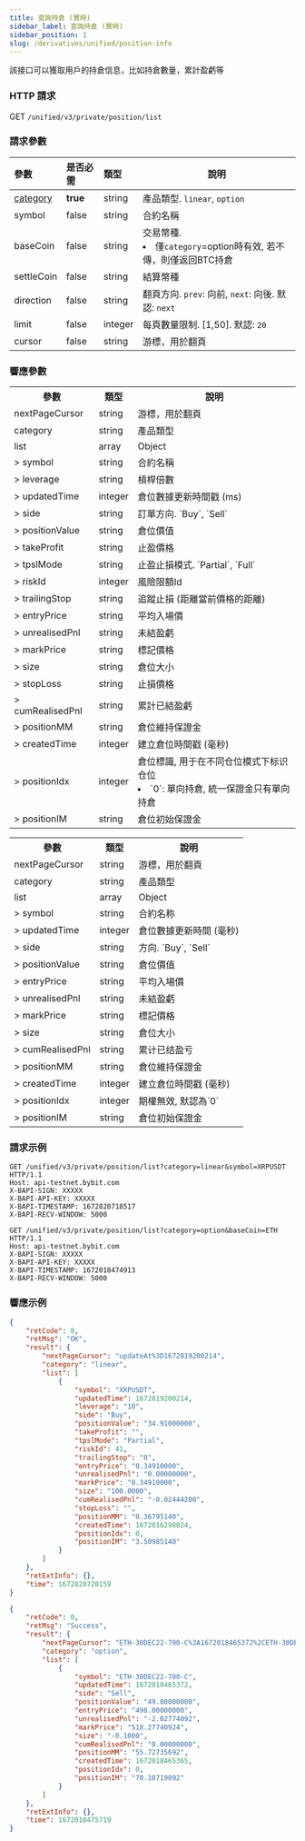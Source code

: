 ```yaml
---
title: 查詢持倉 (實時)
sidebar_label: 查詢持倉 (實時)
sidebar_position: 1
slug: /derivatives/unified/position-info
---
```


該接口可以獲取用戶的持倉信息，比如持倉數量，累計盈虧等


### HTTP 請求
GET `/unified/v3/private/position/list`

### 請求參數
| 參數 | 是否必需 | 類型 | 說明|
|:----- |:-------|:-----|------ |
|[category](../enum#category) |**true** |string |產品類型. `linear`, `option` |
|symbol |false |string |合約名稱 |
|baseCoin |false |string |交易幣種. <li>僅`category`=option時有效, 若不傳，則僅返回BTC持倉</li> |
|settleCoin |false |string |結算幣種 |
|direction |false |string |翻頁方向. `prev`: 向前, `next`: 向後. 默認: `next`|
|limit |false |integer |每頁數量限制. [1,50]. 默認: `20`|
|cursor |false |string |游標，用於翻頁 |

### 響應參數
<Tabs>
<TabItem value="linear" label="linear" default>
    <table border="0.5">
        <tr>
            <th>參數</th><th>類型</th><th>說明</th>
        </tr>
        <tr>
            <td>nextPageCursor</td><td>string</td><td>游標，用於翻頁</td>
        </tr>
        <tr>
            <td>category</td><td>string</td><td>產品類型</td>
        </tr>
        <tr>
            <td>list</td><td>array</td><td>Object</td>
        </tr>
        <tr>
            <td>> symbol</td><td>string</td><td>合約名稱 </td>
        </tr>
        <tr>
            <td>> leverage</td><td>string</td><td>槓桿倍數 </td>
        </tr>
        <tr>
            <td>> updatedTime</td><td>integer</td><td>倉位數據更新時間戳 (ms) </td>
        </tr>
        <tr>
            <td>> side</td><td>string</td><td>訂單方向. `Buy`, `Sell` </td>
        </tr>
        <tr>
            <td>> positionValue</td><td>string</td><td>倉位價值 </td>
        </tr>
        <tr>
            <td>> takeProfit</td><td>string</td><td>止盈價格 </td>
        </tr>
        <tr>
            <td>> tpslMode</td><td>string</td><td>止盈止損模式. `Partial`, `Full` </td>
        </tr>
        <tr>
            <td>> riskId</td><td>integer</td><td>風險限額Id </td>
        </tr>
        <tr>
            <td>> trailingStop</td><td>string</td><td>追蹤止損 (距離當前價格的距離) </td>
        </tr>
        <tr>
            <td>> entryPrice</td><td>string</td><td>平均入場價 </td>
        </tr>
        <tr>
            <td>> unrealisedPnl</td><td>string</td><td>未結盈虧 </td>
        </tr>
        <tr>
            <td>> markPrice</td><td>string</td><td>標記價格 </td>
        </tr>
        <tr>
            <td>> size</td><td>string</td><td>倉位大小 </td>
        </tr>
        <tr>
            <td>> stopLoss</td><td>string</td><td>止損價格 </td>
        </tr>
        <tr>
            <td>> cumRealisedPnl</td><td>string</td><td>累計已結盈虧 </td>
        </tr>
        <tr>
            <td>> positionMM</td><td>string</td><td>倉位維持保證金 </td>
        </tr>
        <tr>
            <td>> createdTime</td><td>integer</td><td>建立倉位時間戳 (毫秒) </td>
        </tr>
        <tr>
            <td>> positionIdx</td><td>integer</td><td>倉位標識,  用于在不同仓位模式下标识仓位<li>`0`: 單向持倉, 統一保證金只有單向持倉</li></td>
        </tr>
        <tr>
            <td>> positionIM</td><td>string</td><td>倉位初始保證金 </td>
        </tr>
    </table>
</TabItem>

<TabItem value="option" label="option">
    <table border="0.5">
        <tr>
            <th>參數</th><th>類型</th><th>說明</th>
        </tr>
        <tr>
            <td>nextPageCursor</td><td>string</td><td>游標，用於翻頁</td>
        </tr>
        <tr>
            <td>category</td><td>string</td><td>產品類型</td>
        </tr>
        <tr>
            <td>list</td><td>array</td><td>Object</td>
        </tr>
        <tr>
            <td>> symbol</td><td>string</td><td>合約名称 </td>
        </tr>
        <tr>
            <td>> updatedTime</td><td>integer</td><td>倉位數據更新時間 (毫秒) </td>
        </tr>
        <tr>
            <td>> side</td><td>string</td><td>方向. `Buy`, `Sell` </td>
        </tr>
        <tr>
            <td>> positionValue</td><td>string</td><td>倉位價值 </td>
        </tr>
        <tr>
            <td>> entryPrice</td><td>string</td><td>平均入場價 </td>
        </tr>
        <tr>
            <td>> unrealisedPnl</td><td>string</td><td>未結盈虧 </td>
        </tr>
        <tr>
            <td>> markPrice</td><td>string</td><td>標記價格 </td>
        </tr>
        <tr>
            <td>> size</td><td>string</td><td>倉位大小 </td>
        </tr>
        <tr>
            <td>> cumRealisedPnl</td><td>string</td><td>累计已结盈亏 </td>
        </tr>
        <tr>
            <td>> positionMM</td><td>string</td><td>倉位維持保證金 </td>
        </tr>
        <tr>
            <td>> createdTime</td><td>integer</td><td>建立倉位時間戳 (毫秒)</td>
        </tr>
        <tr>
            <td>> positionIdx</td><td>integer</td><td>期權無效, 默認為`0` </td>
        </tr>
        <tr>
            <td>> positionIM</td><td>string</td><td>倉位初始保證金 </td>
        </tr>
    </table>
</TabItem>
</Tabs>

### 請求示例

<Tabs>
<TabItem value="console-linear" label="Console-linear">

```http
GET /unified/v3/private/position/list?category=linear&symbol=XRPUSDT HTTP/1.1
Host: api-testnet.bybit.com
X-BAPI-SIGN: XXXXX
X-BAPI-API-KEY: XXXXX
X-BAPI-TIMESTAMP: 1672820718517
X-BAPI-RECV-WINDOW: 5000
```

</TabItem>

<TabItem value="console-option" label="Console-option">

```http
GET /unified/v3/private/position/list?category=option&baseCoin=ETH HTTP/1.1
Host: api-testnet.bybit.com
X-BAPI-SIGN: XXXXX
X-BAPI-API-KEY: XXXXX
X-BAPI-TIMESTAMP: 1672018474913
X-BAPI-RECV-WINDOW: 5000
```

</TabItem>
</Tabs>

### 響應示例

<Tabs>
<TabItem value="json-linear" label="linear">

```json
{
    "retCode": 0,
    "retMsg": "OK",
    "result": {
        "nextPageCursor": "updateAt%3D1672819200214",
        "category": "linear",
        "list": [
            {
                "symbol": "XRPUSDT",
                "updatedTime": 1672819200214,
                "leverage": "10",
                "side": "Buy",
                "positionValue": "34.91000000",
                "takeProfit": "",
                "tpslMode": "Partial",
                "riskId": 41,
                "trailingStop": "0",
                "entryPrice": "0.34910000",
                "unrealisedPnl": "0.00000000",
                "markPrice": "0.34910000",
                "size": "100.0000",
                "cumRealisedPnl": "-0.02444200",
                "stopLoss": "",
                "positionMM": "0.36795140",
                "createdTime": 1672016298024,
                "positionIdx": 0,
                "positionIM": "3.50985140"
            }
        ]
    },
    "retExtInfo": {},
    "time": 1672820720159
}
```
</TabItem>

<TabItem value="json-option" label="option">

```json
{
    "retCode": 0,
    "retMsg": "Success",
    "result": {
        "nextPageCursor": "ETH-30DEC22-700-C%3A1672018465372%2CETH-30DEC22-700-C%3A1672018465372",
        "category": "option",
        "list": [
            {
                "symbol": "ETH-30DEC22-700-C",
                "updatedTime": 1672018465372,
                "side": "Sell",
                "positionValue": "49.80000000",
                "entryPrice": "498.00000000",
                "unrealisedPnl": "-2.02774092",
                "markPrice": "518.27740924",
                "size": "-0.1000",
                "cumRealisedPnl": "0.00000000",
                "positionMM": "55.72735692",
                "createdTime": 1672018465365,
                "positionIdx": 0,
                "positionIM": "70.10719092"
            }
        ]
    },
    "retExtInfo": {},
    "time": 1672018475719
}
```
</TabItem>
</Tabs>